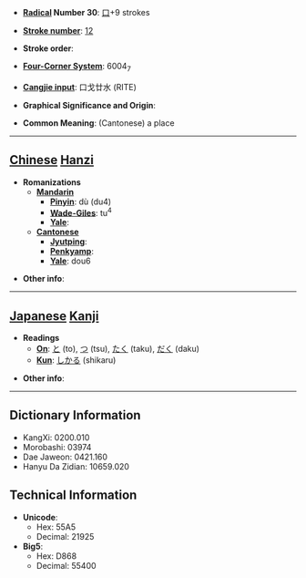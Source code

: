 * '''[[Wiktionary:Chinese radical index| Radical]] Number 30''': [[Wiktionary:Chinese radical index 口|口]]+9 strokes

* '''[[Wiktionary:Chinese total strokes index|Stroke number]]''': [[Wiktionary:Chinese total strokes index 12|12]]

* '''Stroke order''': 

* '''[[Wiktionary:Chinese four corner index|Four-Corner System]]''': 6004<sub>7</sub>

* '''[[Wiktionary:Chinese Cangjie index|Cangjie input]]''': 口戈廿水 (RITE)

* '''Graphical Significance and Origin''': 

* '''Common Meaning''': (Cantonese) a place

----

== [[Chinese]] [[Hanzi]] ==

* '''Romanizations'''
** '''[[Mandarin]]'''
*** '''[[Pinyin]]''': dù (du4)
*** '''[[Wade-Giles]]''': tu<sup>4</sup>
*** '''[[Yale]]''': 
** '''[[Cantonese]]'''
*** '''[[Jyutping]]''':
*** '''[[Penkyamp]]''': 
*** '''[[Yale]]''': dou6

* '''Other info''': 

----

== [[Japanese]] [[Kanji]] ==

* '''Readings'''
** '''[[On]]''': [[と]] (to), [[つ]] (tsu), [[たく]] (taku), [[だく]] (daku)
** '''[[Kun]]''': [[しかる]] (shikaru)

* '''Other info''':  

----

== Dictionary Information ==

* KangXi: 0200.010
* Morobashi: 03974
* Dae Jaweon: 0421.160
* Hanyu Da Zidian: 10659.020

== Technical Information ==

* '''Unicode''':
** Hex: 55A5
** Decimal: 21925
* '''Big5''':
** Hex: D868
** Decimal: 55400